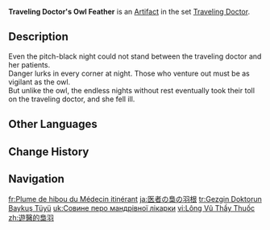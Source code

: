 {{Artifact Infobox
|image = Item Traveling Doctor's Owl Feather.png
|set   = Traveling Doctor
|piece = Plume of Death
}}
{{Description|The durable feather of an owl. Emblematic of nocturnal supremacy, it gave some encouragement to the Traveling Doctor when venturing out to visit patients late at night.}}
'''Traveling Doctor's Owl Feather''' is an [[Artifact]] in the set [[Traveling Doctor]].

==Description==
Even the pitch-black night could not stand between the traveling doctor and her patients.<br>Danger lurks in every corner at night. Those who venture out must be as vigilant as the owl.<br>But unlike the owl, the endless nights without rest eventually took their toll on the traveling doctor, and she fell ill.

==Other Languages==
{{Other Languages
|en      = Traveling Doctor's Owl Feather
|zhs     = 游医的枭羽
|zhs_rm  = Yóu Yī de Xiāo Yǔ
|zht     = 遊醫的梟羽
|zht_rm  = Yóu Yī de Xiāo Yǔ
|zh_tl   = Traveling Doctor's Owl Feather
|ja      = 医者の梟の羽根
|ja_rm   = Isha no Fukurou no Hane
|ja_tl   = Doctor's Owl Feather
|ko      = 떠돌이 의사의 올빼미깃
|ko_rm   = Tteodori Uisa-ui Olppaemi-git
|ko_tl   = Wanderer Doctor's Owl Feather
|es      = Pluma del Búho de la Médica Itinerante
|es_tl   = Owl Feather of the Traveling Doctor
|fr      = Plume de hibou du Médecin itinérant
|fr_tl   = Owl Feather of the Traveling Doctor
|ru      = Совиное перо целителя
|ru_tl   = Healer's Owl Feather
|th      = Traveling Doctor's Owl Feather
|vi      = Lông Vũ Thầy Thuốc
|vi_tl   = 
|de      = Wanderarzt-Eulenfeder
|de_tl   = Traveling Doctor's Owl Feather
|id      = Traveling Doctor's Owl Feather
|pt      = Pena de Coruja do Doutor Viajante
|pt_tl   = 
|tr      = Gezgin Doktorun Baykuş Tüyü
|tr_tl   = Traveling Doctor's Owl Feather
|it      = Piuma di gufo della dottoressa errante
|it_tl   = 
}}

==Change History==
{{Change History|1.0}}

==Navigation==
{{Artifact Set Navbox|Traveling Doctor}}

[[fr:Plume de hibou du Médecin itinérant]]
[[ja:医者の梟の羽根]]
[[tr:Gezgin Doktorun Baykuş Tüyü]]
[[uk:Совине перо мандрівної лікарки]]
[[vi:Lông Vũ Thầy Thuốc]]
[[zh:遊醫的梟羽]]